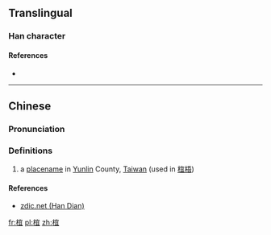==Translingual==

===Han character===
{{Han char|rn=75|rad=木|as=08|sn=12|four=|canj=DJBM,XDJBM|ids=⿰木宜}}

====References====
* {{Han ref|kx=0537.131|hdz=21238.081|uh=692C|ud=26924}}

----

==Chinese==
{{zh-forms}}

===Pronunciation===
{{zh-pron
|m=yí
|c=ji4
|mc=
|oc=
|ma=
|cat=pn
}}

===Definitions===
# a [[placename]] in [[Yunlin]] County, [[Taiwan]] (used in [[椬梧]])

====References====
* [http://www.zdic.net/z/1b/js/692C.htm zdic.net (Han Dian)]

[[fr:椬]]
[[pl:椬]]
[[zh:椬]]